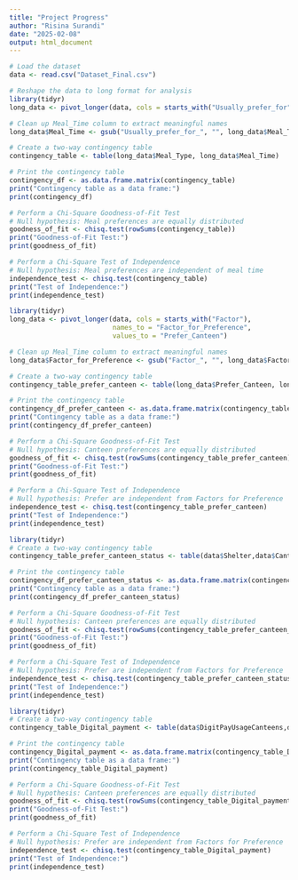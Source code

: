```yaml
---
title: "Project Progress"
author: "Risina Surandi"
date: "2025-02-08"
output: html_document
---
```


```r
# Load the dataset
data <- read.csv("Dataset_Final.csv")

# Reshape the data to long format for analysis
library(tidyr)
long_data <- pivot_longer(data, cols = starts_with("Usually_prefer_for"),names_to = "Meal_Time",values_to = "Meal_Type")

# Clean up Meal_Time column to extract meaningful names
long_data$Meal_Time <- gsub("Usually_prefer_for_", "", long_data$Meal_Time)

# Create a two-way contingency table
contingency_table <- table(long_data$Meal_Type, long_data$Meal_Time)

# Print the contingency table
contingency_df <- as.data.frame.matrix(contingency_table)
print("Contingency table as a data frame:")
print(contingency_df)

# Perform a Chi-Square Goodness-of-Fit Test
# Null hypothesis: Meal preferences are equally distributed
goodness_of_fit <- chisq.test(rowSums(contingency_table))
print("Goodness-of-Fit Test:")
print(goodness_of_fit)

# Perform a Chi-Square Test of Independence
# Null hypothesis: Meal preferences are independent of meal time
independence_test <- chisq.test(contingency_table)
print("Test of Independence:")
print(independence_test)
```


```r
library(tidyr)
long_data <- pivot_longer(data, cols = starts_with("Factor"), 
                          names_to = "Factor_for_Preference", 
                          values_to = "Prefer_Canteen")

# Clean up Meal_Time column to extract meaningful names
long_data$Factor_for_Preference <- gsub("Factor_", "", long_data$Factor_for_Preference)

# Create a two-way contingency table
contingency_table_prefer_canteen <- table(long_data$Prefer_Canteen, long_data$Factor_for_Preference)

# Print the contingency table
contingency_df_prefer_canteen <- as.data.frame.matrix(contingency_table_prefer_canteen)
print("Contingency table as a data frame:")
print(contingency_df_prefer_canteen)

# Perform a Chi-Square Goodness-of-Fit Test
# Null hypothesis: Canteen preferences are equally distributed
goodness_of_fit <- chisq.test(rowSums(contingency_table_prefer_canteen))
print("Goodness-of-Fit Test:")
print(goodness_of_fit)

# Perform a Chi-Square Test of Independence
# Null hypothesis: Prefer are independent from Factors for Preference 
independence_test <- chisq.test(contingency_table_prefer_canteen)
print("Test of Independence:")
print(independence_test)
```


```r
library(tidyr)
# Create a two-way contingency table
contingency_table_prefer_canteen_status <- table(data$Shelter,data$Canteen_Usage)

# Print the contingency table
contingency_df_prefer_canteen_status <- as.data.frame.matrix(contingency_table_prefer_canteen_status)
print("Contingency table as a data frame:")
print(contingency_df_prefer_canteen_status)

# Perform a Chi-Square Goodness-of-Fit Test
# Null hypothesis: Canteen preferences are equally distributed
goodness_of_fit <- chisq.test(rowSums(contingency_table_prefer_canteen_status))
print("Goodness-of-Fit Test:")
print(goodness_of_fit)

# Perform a Chi-Square Test of Independence
# Null hypothesis: Prefer are independent from Factors for Preference 
independence_test <- chisq.test(contingency_table_prefer_canteen_status)
print("Test of Independence:")
print(independence_test)
```


```r
library(tidyr)
# Create a two-way contingency table
contingency_table_Digital_payment <- table(data$DigitPayUsageCanteens,data$Convenience)

# Print the contingency table
contingency_Digital_payment <- as.data.frame.matrix(contingency_table_Digital_payment)
print("Contingency table as a data frame:")
print(contingency_table_Digital_payment)

# Perform a Chi-Square Goodness-of-Fit Test
# Null hypothesis: Canteen preferences are equally distributed
goodness_of_fit <- chisq.test(rowSums(contingency_table_Digital_payment))
print("Goodness-of-Fit Test:")
print(goodness_of_fit)

# Perform a Chi-Square Test of Independence
# Null hypothesis: Prefer are independent from Factors for Preference 
independence_test <- chisq.test(contingency_table_Digital_payment)
print("Test of Independence:")
print(independence_test)
```

